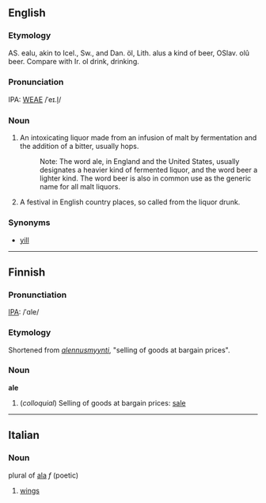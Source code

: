 ==English==
===Etymology===
AS. ealu, akin to Icel., Sw., and Dan. öl, Lith. alus a kind of beer, OSlav. olû beer. Compare with Ir. ol drink, drinking.

===Pronunciation===
IPA: [[WEAE]] /ˈeɪ.l̩/

===Noun===
# An intoxicating liquor made from an infusion of malt by fermentation and the addition of a bitter, usually hops.
#:    Note: The word ale, in England and the United States, usually designates a heavier kind of fermented liquor, and the word beer a lighter kind. The word beer is also in common use as the generic name for all malt liquors.
# A festival in English country places, so called from the liquor drunk.
<!-- material copied from Webster's Revised Unabridged Dictionary (1913) -->

===Synonyms===
*[[yill]]

----

==Finnish==

===Pronunctiation===

[[w:IPA|IPA]]: /ˈ&#x0251;le/

===Etymology===

Shortened from ''[[alennusmyynti]]'', "selling of goods at bargain prices".

===Noun===
'''ale'''

# (''colloquial'') Selling of goods at bargain prices: [[sale]]

----

==Italian==
===Noun===
plural of [[ala#Italian|ala]] ''f'' (poetic)

# [[wings]]